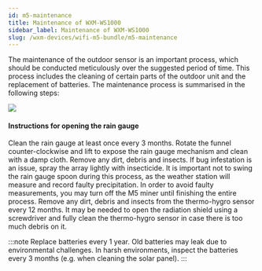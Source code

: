 ```yaml
---
id: m5-maintenance
title: Maintenance of WXM-WS1000
sidebar_label: Maintenance of WXM-WS1000
slug: /wxm-devices/wifi-m5-bundle/m5-maintenance
---
```



The maintenance of the outdoor sensor is an important process, which should be conducted meticulously over the suggested period of time.
This process includes the cleaning of certain parts of the outdoor unit and the replacement of batteries.
The maintenance process is summarised in the following steps:

<div class="explanation">
  <img src={useBaseUrl("img/wxm-devices/wifi-m5-bundle/maintenance.svg")} />
  <div>
    <h4>Instructions for opening the rain gauge</h4>
      Clean the rain gauge at least once every 3 months.
      Rotate the funnel counter-clockwise and lift to expose the rain gauge mechanism
      and clean with a damp cloth. Remove any dirt, debris and insects.
      If bug infestation is an issue, spray the array lightly with insecticide.
      It is important not to swing the rain gauge spoon during this process,
      as the weather station will measure and record faulty precipitation.
      In order to avoid faulty measurements, you may turn off the M5 miner until finishing the entire process.
      Remove any dirt, debris and insects from the thermo-hygro sensor every 12 months. It may be needed to open the radiation shield using a screwdriver and fully clean the thermo-hygro sensor in case there is too much debris on it.
  </div>
</div>

:::note
Replace batteries every 1 year. Old batteries may leak due to environmental challenges.
In harsh environments, inspect the batteries every 3 months (e.g. when cleaning the solar panel).
:::